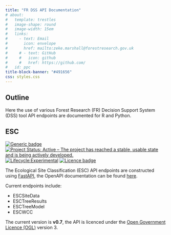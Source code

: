 ```yaml
---
title: "FR DSS API Documentation"
# about:
#   template: trestles
#   image-shape: round
#   image-width: 15em
#   links:
#     - text: Email
#       icon: envelope
#       href: mailto:zeke.marshall@forestresearch.gov.uk
#     # - text: GitHub
#     #   icon: github
#     #   href: https://github.com/
#   id: ppc
title-block-banner: "#491656"
css: styles.css
---
```


:::{}

## Outline

Here the use of various Forest Research (FR) Decision Support System (DSS) tool API endpoints are documented for R and Python.

:::

:::{}

## ESC

[![Generic badge](https://img.shields.io/badge/Version-0.7-green.svg)]()
[![Project Status: Active – The project has reached a stable, usable state and is being actively developed.](https://www.repostatus.org/badges/latest/active.svg)](https://www.repostatus.org/#active)
[![Lifecycle:Experimental](https://img.shields.io/badge/Lifecycle-Experimental-339999.svg)]()
[![Licence badge](https://img.shields.io/badge/Licence-OGL-informational.svg)](https://www.nationalarchives.gov.uk/doc/open-government-licence/version/3/)

The Ecological Site Classification (ESC) API endpoints are constructed using [FastAPI](https://fastapi.tiangolo.com/), the 
OpenAPI documentation can be found [here](http://209.97.132.245:8000/docs).

Current endpoints include:

* ESCSiteData
* ESCTreeResults
* ESCTreeModel
* ESCWCC

The current version is **v0.7**, the API is licenced under the [Open Government Licence (OGL)](https://www.nationalarchives.gov.uk/doc/open-government-licence/version/3/) version 3.

:::

<!-- ::: {.callout-note appearance="minimal"}
<i class="bi bi-journal-code"></i> [UsingESC-Python.ipynb](files/UsingESC-Python.ipynb){download="UsingESC-Python.ipynb"}
::: -->
